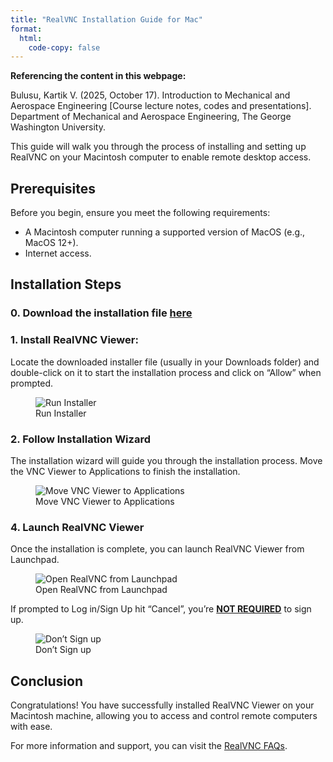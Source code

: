 ```yaml
---
title: "RealVNC Installation Guide for Mac"
format: 
  html:
    code-copy: false
---
```


<html>
<head>
    <style>
        body {
            -webkit-user-select: none; /* Safari */
            -moz-user-select: none; /* Firefox */
            -ms-user-select: none; /* IE10+/Edge */
            user-select: none; /* Standard */
        }
    </style>
</head>
<body>

:::{.callout-important}
**Referencing the content in this webpage:**

Bulusu, Kartik V. (2025, October 17). Introduction to Mechanical and Aerospace Engineering [Course lecture notes, codes and presentations]. Department of Mechanical and Aerospace Engineering, The George Washington University.
:::

<!-- # RealVNC Installation Guide for Mac -->

This guide will walk you through the process of installing and setting up RealVNC on your Macintosh computer to enable remote desktop access.

## Prerequisites

Before you begin, ensure you meet the following requirements:

- A Macintosh computer running a supported version of MacOS (e.g., MacOS 12+).
- Internet access.

## Installation Steps

<!-- ### 1. Download RealVNC Viewer

Visit the RealVNC Viewer download page at [https://www.realvnc.com/en/connect/download/combined/](https://www.realvnc.com/en/connect/download/combined/) and click on the "Download for macOS" button to download the installer.

![Downlaod RealVNC](images/screenshots/realvnc-mac/screenshot-1.png) -->

### 0. Download the installation file **[here](/downloads/VNC-Viewer-7.12.1-MacOSX-universal.dmg)**

### 1. Install RealVNC Viewer:

Locate the downloaded installer file (usually in your Downloads folder) and double-click on it to start the installation process and click on "Allow" when prompted.

![Run Installer](screenshots/realvnc_macOS_2024/step_1.png)

<!-- ![Allow Installation](images/screenshots/realvnc-mac/screenshot-3.png) -->

### 2. Follow Installation Wizard

The installation wizard will guide you through the installation process. Move the VNC Viewer to Applications to finish the installation.
<!-- The installation wizard will guide you through the installation process. Click on "Customize installation" and "Deselect RealVNC Server" and hit "Install". -->

![Move VNC Viewer to Applications](/screenshots/realvnc_macOS_2024/step_2.png)

<!-- ![Customize Installation](images/screenshots/realvnc-mac/screenshot-4.png)

![Deselect RealVNC Server](images/screenshots/realvnc-mac/screenshot-5.png) -->

### 4. Launch RealVNC Viewer

Once the installation is complete, you can launch RealVNC Viewer from Launchpad. 

<!-- ![Open RealVNC using the launch button](images/screenshots/realvnc-mac/screenshot-6.png) -->

![Open RealVNC from Launchpad](screenshots/realvnc_macOS_2024/step_3.png)

If prompted to Log in/Sign Up hit "Cancel", you're **<u>NOT REQUIRED</u>** to sign up.

![Don't Sign up](images/screenshots/realvnc-mac/screenshot-7.png)

<!-- ![Establish a ] -->

## Conclusion

Congratulations! You have successfully installed RealVNC Viewer on your Macintosh machine, allowing you to access and control remote computers with ease.

For more information and support, you can visit the [RealVNC FAQs](https://www.realvnc.com/en/connect/download/viewer/?lai_vid=pXE00z561iP1&lai_sr=0-4&lai_sl=l&lai_p=1).
<!-- <br><br>
<footer>
  <p><small><small><small><small>This is a Quarto website. To learn more about Quarto websites visit <https://quarto.org/docs/websites>.<br>
  Author: Kartik Bulusu<br>
  Contact: <a href="mailto:bulusu@gwu.edu">bulusu</a><br>
  &copy; 2023 All rights reserved</small></small></small></small></p>
</footer> -->
